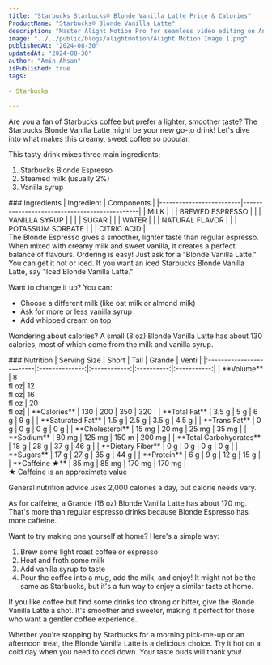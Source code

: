 ```yaml
---
title: "Starbucks Starbucks® Blonde Vanilla Latte Price & Calories"
ProductName: "Starbucks® Blonde Vanilla Latte" 
description: "Master Alight Motion Pro for seamless video editing on Android, iOS, and Tablets with our ultimate guide, unlocking advanced features and elevating your skills in 2024!"
image: "../../public/blogs/alightmotion/Alight Motion Image 1.png"
publishedAt: "2024-08-30"
updatedAt: "2024-08-30"
author: "Amin Ahsan"
isPublished: true
tags:
 
- Starbucks
      
---
```


Are you a fan of Starbucks coffee but prefer a lighter, smoother taste? The Starbucks Blonde Vanilla Latte might be your new go-to drink! Let's dive into what makes this creamy, sweet coffee so popular.

This tasty drink mixes three main ingredients:
1. Starbucks Blonde Espresso
2. Steamed milk (usually 2%)
3. Vanilla syrup

<div className='table-container'>
### Ingredients
| Ingredient              | Components                                   |
|-------------------------|----------------------------------------------|
| MILK                    |                                              |
| BREWED ESPRESSO         |                                              |
| VANILLA SYRUP           |                                              |
|                         | SUGAR                                        |
|                         | WATER                                        |
|                         | NATURAL FLAVOR                               |
|                         | POTASSIUM SORBATE                            |
|                         | CITRIC ACID                                  |
</div>
The Blonde Espresso gives a smoother, lighter taste than regular espresso. When mixed with creamy milk and sweet vanilla, it creates a perfect balance of flavours.
Ordering is easy! Just ask for a "Blonde Vanilla Latte." You can get it hot or iced. If you want an iced Starbucks Blonde Vanilla Latte, say "Iced Blonde Vanilla Latte."

Want to change it up? You can:
- Choose a different milk (like oat milk or almond milk)
- Ask for more or less vanilla syrup
- Add whipped cream on top

Wondering about calories? A small (8 oz) Blonde Vanilla Latte has about 130 calories, most of which come from the milk and vanilla syrup.
<div className='table-container'>
### Nutrition
|  Serving Size            | Short           | Tall       | Grande     | Venti       |
|:-------------------------|:--------------:|:------------:|:----------:|:-----------:|
| **Volume**               | 8 <br/> fl oz| 12 <br/> fl oz| 16 <br/> fl oz | 20 <br/> fl oz| 
| **Calories**             | 130           | 200          | 350        | 320          |
| **Total Fat**            | 3.5 g         | 5 g          | 6 g        | 9 g          |
| **Saturated Fat**        | 1.5 g         | 2.5 g        | 3.5 g      | 4.5 g        |
| **Trans Fat**            | 0 g           | 0 g          | 0   g      | 0 g          |
| **Cholesterol**          | 15 mg         | 20 mg        | 25 mg      | 35 mg        |
| **Sodium**               | 80 mg         | 125 mg       | 150 m      | 200 mg       | 
| **Total Carbohydrates**  | 18 g          | 28 g         | 37 g       | 46 g         |
| **Dietary Fiber**        | 0 g           | 0 g          | 0 g        | 0 g          |
| **Sugars**               | 17 g          | 27 g         | 35  g      | 44 g         |
| **Protein**              | 6 g           | 9 g          |  12 g      | 15 g         |
| **Caffeine ★**          | 85 mg          | 85 mg       | 170 mg     | 170 mg        |
</div>
★ Caffeine is an approximate value

General nutrition advice uses 2,000 calories a day, but calorie needs vary.

As for caffeine, a Grande (16 oz) Blonde Vanilla Latte has about 170 mg. That's more than regular espresso drinks because Blonde Espresso has more caffeine.

Want to try making one yourself at home? Here's a simple way:
1. Brew some light roast coffee or espresso
2. Heat and froth some milk
3. Add vanilla syrup to taste
4. Pour the coffee into a mug, add the milk, and enjoy!
It might not be the same as Starbucks, but it's a fun way to enjoy a similar taste at home.

If you like coffee but find some drinks too strong or bitter, give the Blonde Vanilla Latte a shot. It's smoother and sweeter, making it perfect for those who want a gentler coffee experience.

Whether you're stopping by Starbucks for a morning pick-me-up or an afternoon treat, the Blonde Vanilla Latte is a delicious choice. Try it hot on a cold day when you need to cool down. Your taste buds will thank you!

<style jsx>{`
  .table-container {
    overflow-x: auto;
    position: relative;
  }
  .table-container table {
    border-collapse: collapse;
    width: 30%;
  }
  .table-container th,
  .table-container td {
    border: 1px solid #ddd;
    padding: 2px;
    min-width: 30px;
    font-size: 11px;
  }
  .table-container th:first-child,
  .table-container td:first-child {
    position: sticky;
    left: 0;
    background-color: white;
    z-index: 1;
  }
  @media (max-width: 768px) {
    .table-container th:not(:first-child),
    .table-container td:not(:first-child) {
      min-width: 50px;
    }
  }
`}</style>

